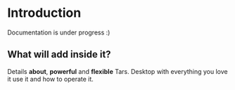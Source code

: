 # Introduction
 
Documentation is under progress :)

## What will add inside it?

Details **about**, **powerful** and **flexible** Tars. Desktop with everything you love it use it and how to operate it.

